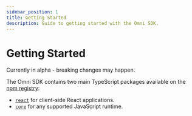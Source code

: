 ```yaml
---
sidebar_position: 1
title: Getting Started
description: Guide to getting started with the Omni SDK.
---
```



# Getting Started

<Callout type="warning" title="Alpha SDK">
Currently in alpha - breaking changes may happen.
</Callout>

The Omni SDK contains two main TypeScript packages available on the [npm registry](https://www.npmjs.com/):

- [`react`](./getting-started/react.mdx) for client-side React applications.
- [`core`](./getting-started/core.mdx) for any supported JavaScript runtime.
